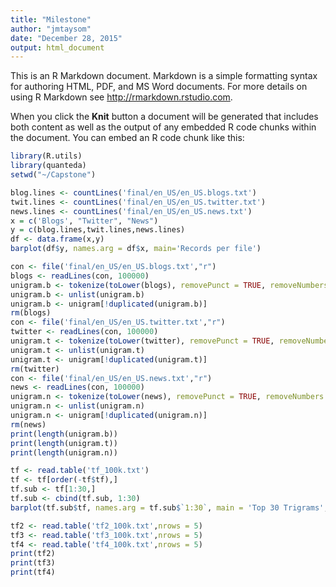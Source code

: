 ```yaml
---
title: "Milestone"
author: "jmtaysom"
date: "December 28, 2015"
output: html_document
---
```


This is an R Markdown document. Markdown is a simple formatting syntax for authoring HTML, PDF, and MS Word documents. For more details on using R Markdown see <http://rmarkdown.rstudio.com>.

When you click the **Knit** button a document will be generated that includes both content as well as the output of any embedded R code chunks within the document. You can embed an R code chunk like this:

```r
library(R.utils)
library(quanteda)
setwd("~/Capstone")
```

```r
blog.lines <- countLines('final/en_US/en_US.blogs.txt')
twit.lines <- countLines('final/en_US/en_US.twitter.txt')
news.lines <- countLines('final/en_US/en_US.news.txt') 
x = c('Blogs', "Twitter", "News")
y = c(blog.lines,twit.lines,news.lines)
df <- data.frame(x,y)
barplot(df$y, names.arg = df$x, main='Records per file')
```

```r
con <- file('final/en_US/en_US.blogs.txt',"r")
blogs <- readLines(con, 100000)
unigram.b <- tokenize(toLower(blogs), removePunct = TRUE, removeNumbers = TRUE, ngrams =1)
unigram.b <- unlist(unigram.b)
unigram.b <- unigram[!duplicated(unigram.b)]
rm(blogs)
con <- file('final/en_US/en_US.twitter.txt',"r")
twitter <- readLines(con, 100000)
unigram.t <- tokenize(toLower(twitter), removePunct = TRUE, removeNumbers = TRUE, ngrams =1)
unigram.t <- unlist(unigram.t)
unigram.t <- unigram[!duplicated(unigram.t)]
rm(twitter)
con <- file('final/en_US/en_US.news.txt',"r")
news <- readLines(con, 100000)
unigram.n <- tokenize(toLower(news), removePunct = TRUE, removeNumbers = TRUE, ngrams =1)
unigram.n <- unlist(unigram.n)
unigram.n <- unigram[!duplicated(unigram.n)]
rm(news)
print(length(unigram.b))
print(length(unigram.t))
print(length(unigram.n))
```


```r
tf <- read.table('tf_100k.txt')
tf <- tf[order(-tf$tf),]
tf.sub <- tf[1:30,]
tf.sub <- cbind(tf.sub, 1:30)
barplot(tf.sub$tf, names.arg = tf.sub$`1:30`, main = 'Top 30 Trigrams', xlab='Rank of Trigram', ylab='Count')
```

```r
tf2 <- read.table('tf2_100k.txt',nrows = 5)
tf3 <- read.table('tf3_100k.txt',nrows = 5)
tf4 <- read.table('tf4_100k.txt',nrows = 5)
print(tf2)
print(tf3)
print(tf4)

```